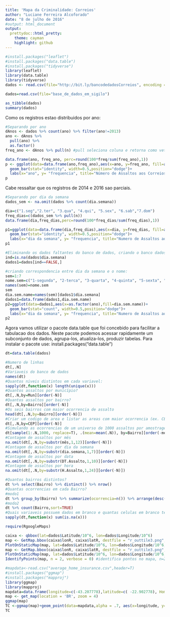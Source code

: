 ```yaml
---
title: 'Mapa da Criminalidade: Correios'
author: "Luciane Ferreira Alcoforado"
date: "8 de julho de 2016"
#output: html_document
output:
  prettydoc::html_pretty:
    theme: cayman
    highlight: github
---
```


```r
#install.packages("leaflet")
#install.packages("data.table")
#install.packages("tidyverse")
library(leaflet)
library(data.table)
library(tidyverse)
dados <- read.csv(file="http://bit.ly/bancodedadosCorreios", encoding = "UTF-8")
```

```r
dados=read.csv(file="base_de_dados_em_sigilo")
```

```r
as_tibble(dados)
summary(dados)
```

Como os registros estao distribuidos por ano:
```r
#Separando por ano
dAnos <- dados %>% count(ano) %>% filter(ano!=2013)
ano <- dAnos %>% 
  pull(ano) %>% 
  as.factor()
freq_ano <- dAnos %>% pull(n) #pull seleciona coluna e retorna como vetor

data.frame(ano, freq_ano, perc=round(100*freq/sum(freq_ano),1))
p <- ggplot(data=data.frame(ano,freq_ano),aes(x=ano, y=freq_ano, fill=as.factor(freq_ano)))+
  geom_bar(stat="identity", width=0.5,position="dodge")+
  labs(x="ano", y= "frequencia", title="Número de Assaltos aos Correios") 
p
```

Cabe ressaltar que os registros de 2014 e 2016 sao parciais.
```r
#Separando por dia da semana
dados_sem <- na.omit(dados %>% count(dia.semana))

dia=c("1.seg","2.ter", "3.qua", "4.qui", "5.sex", "6.sab","7.dom")
freq_dias=c(dados_sem %>% pull(n))
data.frame(dia,freq_dias,perc=round(100*freq_dias/sum(freq_dias),1))

p1=ggplot(data=data.frame(dia,freq_dias),aes(x=dia, y=freq_dias, fill=as.factor(freq_dias)))+
  geom_bar(stat="identity", width=0.5,position="dodge")+
  labs(x="dia da semana", y= "frequencia", title="Numero de Assaltos aos Correios") 
p1

#Eliminando os dados faltantes do banco de dados, criando o banco dados1
ind=is.na(dados$dia.semana)
dados1=dados[ind==FALSE,]

#criando correspondencia entre dia da semana e o nome:
sem=1:7
nome.sem=c("1-segunda", "2-terca", "3-quarta", "4-quinta", "5-sexta", "6-sabado", "7-domingo")
names(sem)=nome.sem
sem
dia.sem.name=names(sem)[dados1$dia.semana]
dados1=data.frame(dados1,dia.sem.name)
p2=ggplot(data=dados1,aes(x=as.factor(ano),fill=dia.sem.name))+
  geom_bar(stat="count", width=0.5,position="dodge")+
  labs(x="dia da semana", y= "frequencia", title="Numero de Assaltos aos Correios") 
p2
```

Agora vamos utilizar o pacote data.table que foi concebido para facilitar a tabulacao dos dados. 
Neste pacote podemos acessar rapidamente um subconjunto de dados, agrupa-los, atualiza-los, produzir tabelas.
Para instalar o pacote use: install.packages("data.table")

```r

dt=data.table(dados)

#Numero de linhas
dt[,.N]
#Variaveis do banco de dados
names(dt)
#Quantos niveis distintos em cada variavel:
sapply(dt,function(x) length(unique(x)))
#Quantos assaltos por município?
dt[,.N,by=Mun][order(-N)]
#Quantos assaltos por bairro?
dt[,.N,by=Bairro][order(-N)]
#Os seis bairros com maior ocorrencia de assalto
head(dt[,.N,by=Bairro][order(-N)])
#Criar um codigo de area e listar as areas com maior ocorrencia (ex. CEP)
dt[,.N,by=CEP][order(-N)]
#Simulando as ocorrencias de um universo de 1000 assaltos por amostragem sobre os dados
dt[sample(1:.N,1000, replace=T), .(mean=mean(.N)), by=Bairro][order(-mean)]
#Contagem de assaltos por mês
na.omit(dt[,.N,by=substr(mês,1,12)][order(-N)])
#Contagem de assaltos por dia da semana
na.omit(dt[,.N,by=substr(dia.semana,1,7)][order(-N)])
#Contagem de assaltos por data
na.omit(dt[,.N,by=substr(DT.Assalto,1,10)][order(-N)])
#Contagem de assaltos por hora
na.omit(dt[,.N,by=substr(H.Assalto,1,24)][order(-N)])
```

```r
#Quantos bairros distintos?
dt %>% select(Bairro) %>% distinct() %>% nrow()
#Quantas ocorrencias em cada Bairro?
#modo1
dt %>% group_by(Bairro) %>% summarize(ocorrencia=n()) %>% arrange(desc(ocorrencia))
#modo2
dt %>% count(Bairro,sort=TRUE)
#Quais variaveis possuem dados em branco e quantas celulas em branco temos por variavel:
sapply(dt,function(x) sum(is.na(x)))
```

```r
require(RgoogleMaps)

caixa <- qbbox(lat=dados$Latitude/10^6, lon=dados$Longitude/10^6)
map <- GetMap.bbox(caixa$lonR, caixa$latR, destfile = "r_outtile3.png", maptype="satellite")
PlotOnStaticMap(map, lat=dados$Latitude/10^6, lon=dados$Longitude/10^6,  pch=20, col=rgb(1,0,0,0.7), add=F)
map <- GetMap.bbox(caixa$lonR, caixa$latR, destfile = "r_outtile3.png", maptype="mobile")
PlotOnStaticMap(map, lat=dados$Latitude/10^6, lon=dados$Longitude/10^6,  pch=20, col=rgb(1,0,0,0.7), add=F)
IdentifyPoints(map, n = 2, verbose = 0) #identifica pontos no mapa, n=2 ? o n?mero de pontos

#mapdata<-read.csv("average_home_insurance.csv",header=T)
#install.packages("ggmap")
#install.packages("mapproj")
library(ggmap)
library(mapproj)
mapdata=data.frame(longitude=c(-43.207778),latitude=c( -22.902778), Home.Insurance=c(200))
map <- get_map(location = 'BR', zoom = 4)
ggmap(map)
TC <-ggmap(map)+geom_point(data=mapdata,alpha = .7, aes(x=longitude, y=latitude,size =Home.Insurance),color='red')+ggtitle("Average Home Insurance By City($)")
TC
```

